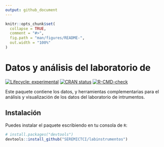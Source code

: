 ```yaml
---
output: github_document
---
```


<!-- README.md is generated from README.Rmd. Please edit that file -->

```r
knitr::opts_chunk$set(
  collapse = TRUE,
  comment = "#>",
  fig.path = "man/figures/README-",
  out.width = "100%"
)
```

# Datos y análisis del laboratorio de 

<!-- badges: start -->
[![Lifecycle: experimental](https://img.shields.io/badge/lifecycle-experimental-orange.svg)](https://lifecycle.r-lib.org/articles/stages.html#experimental)
[![CRAN status](https://www.r-pkg.org/badges/version/labinstrumentos)](https://CRAN.R-project.org/package=labinstrumentos)
[![R-CMD-check](https://github.com/SEREMICTCI/labinstrumentos/workflows/R-CMD-check/badge.svg)](https://github.com/SEREMICTCI/labinstrumentos/actions)
<!-- badges: end -->

Este paquete contiene los datos, y herramientas complementarias para el análisis y visualización de los datos del laboratorio de intrumentos.

## Instalación

Puedes instalar el paquete escribiendo en tu consola de `R`:

``` r
# install.packages("devtools")
devtools::install_github("SEREMICTCI/labinstrumentos")
```
